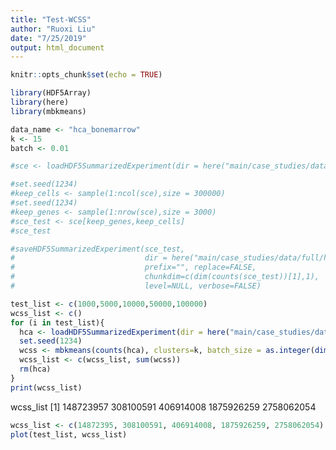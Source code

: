 ```yaml
---
title: "Test-WCSS"
author: "Ruoxi Liu"
date: "7/25/2019"
output: html_document
---
```


```r
knitr::opts_chunk$set(echo = TRUE)
```

```r
library(HDF5Array)
library(here)
library(mbkmeans)
```

```r
data_name <- "hca_bonemarrow"
k <- 15
batch <- 0.01
```

```r
#sce <- loadHDF5SummarizedExperiment(dir = here("main/case_studies/data/full", data_name, paste0(data_name, "_preprocessed")), prefix="")

#set.seed(1234)
#keep_cells <- sample(1:ncol(sce),size = 300000)
#set.seed(1234)
#keep_genes <- sample(1:nrow(sce),size = 3000)
#sce_test <- sce[keep_genes,keep_cells]
#sce_test

#saveHDF5SummarizedExperiment(sce_test, 
#                             dir = here("main/case_studies/data/full/hca_bonemarrow","hca_bonemarrow_300000x3000"),
#                             prefix="", replace=FALSE, 
#                             chunkdim=c(dim(counts(sce_test))[1],1), 
#                             level=NULL, verbose=FALSE)
```

```r
test_list <- c(1000,5000,10000,50000,100000)
wcss_list <- c()
for (i in test_list){
  hca <- loadHDF5SummarizedExperiment(dir = here("main/case_studies/data/full/hca_bonemarrow", paste0("hca_bonemarrow_", i, "x3000")), prefix="")
  set.seed(1234)
  wcss <- mbkmeans(counts(hca), clusters=k, batch_size = as.integer(dim(counts(hca))[2]*batch), calc_wcss = TRUE)$WCSS_per_cluster
  wcss_list <- c(wcss_list, sum(wcss))
  rm(hca)
}
print(wcss_list)
```
wcss_list
[1]  148723957  308100591  406914008 1875926259 2758062054

```r
wcss_list <- c(14872395, 308100591, 406914008, 1875926259, 2758062054)
plot(test_list, wcss_list)
```

